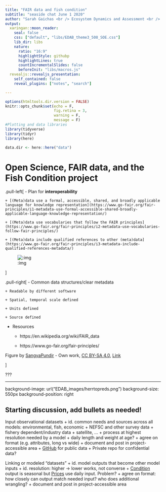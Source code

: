```yaml
---
title: "FAIR data and fish condition"
subtitle: "seaside chat June 1 2020"
author: "Sarah Gaichas <br /> Ecosystem Dynamics and Assessment <br /> Northeast Fisheries Science Center"
output:
  xaringan::moon_reader:
    seal: false
    css: ["default", "libs/EDAB_theme3_508_SOE.css"]
    lib_dir: libs
    nature:
      ratio: "16:9"
      highlightStyle: githubp
      highlightLines: true
      countIncrementalSlides: false
      beforeInit: "libs/macros.js"
  revealjs::revealjs_presentation:
    self_contained: false
    reveal_plugins: ["notes", "search"]

---
```


```r

options(htmltools.dir.version = FALSE)
knitr::opts_chunk$set(echo = F,
                      fig.retina = 3,
                      warning = F,
                      message = F)
#Plotting and data libraries
library(tidyverse)
library(tidyr)
library(here)

data.dir <- here::here("data")

```

# Open Science, FAIR data, and the Fish Condition project 

.pull-left[
- Plan for **interoperability**

    + [(Meta)data use a formal, accessible, shared, and broadly applicable language for knowledge representation](https://www.go-fair.org/fair-principles/i1-metadata-use-formal-accessible-shared-broadly-applicable-language-knowledge-representation/)

    + [(Meta)data use vocabularies that follow the FAIR principles](https://www.go-fair.org/fair-principles/i2-metadata-use-vocabularies-follow-fair-principles/)

    + [(Meta)data include qualified references to other (meta)data](https://www.go-fair.org/fair-principles/i3-metadata-include-qualified-references-metadata/)

![:img](EDAB_images/2560px-FAIR_data_principles.jpg)

]

.pull-right[
- Common data structures/clear metadata

    + Readable by different software
    
    + Spatial, temporal scale defined
    
    + Units defined
    
    + Source defined
    
- Resources
    
    + https://en.wikipedia.org/wiki/FAIR_data
    
    + https://www.go-fair.org/fair-principles/


Figure by <a href="//commons.wikimedia.org/w/index.php?title=User:SangyaPundir&amp;action=edit&amp;redlink=1" class="new" title="User:SangyaPundir (page does not exist)">SangyaPundir</a> - <span class="int-own-work" lang="en">Own work</span>, <a href="https://creativecommons.org/licenses/by-sa/4.0" title="Creative Commons Attribution-Share Alike 4.0">CC BY-SA 4.0</a>, <a href="https://commons.wikimedia.org/w/index.php?curid=53414062">Link</a>

]

???

---
background-image: url("EDAB_images/herrtopreds.png")
background-size: 550px
background-position: right

## Starting discussion, add bullets as needed!

Input observational datasets
+ id. common needs and sources across all models: environmental, fish, economic
    + NEFSC and other survey data 
    + fishery dependent/industry data 
    + satellite, ...
+ process at highest resolution needed by a model
    + daily length and weight at age?
+ agree on format (e.g. attributes, long vs wide)
+ document and post in project-accessible area 
     + [GitHub](https://github.com/NOAA-EDAB/FisheryConditionLinks) for public data
     + Private repo for confidential data?
          
Linking or modeled "datasets"
+ id. model outputs that become other model inputs 
+ id. resolution: higher &rarr; lower works, not converse
    + [Condition](https://drive.google.com/open?id=1eideEb83ztdA972a21MaVe-Ib4UJaH4Z) output is seasonal but [Prices](https://drive.google.com/drive/folders/1EOr5JqLh_ZYlPqPVB8RcIJXldty9ZAL_) use daily input. Problem?
+ agree on format: how closely can output match needed input? who does additional wrangling?
+ document and post in project-accessible area
